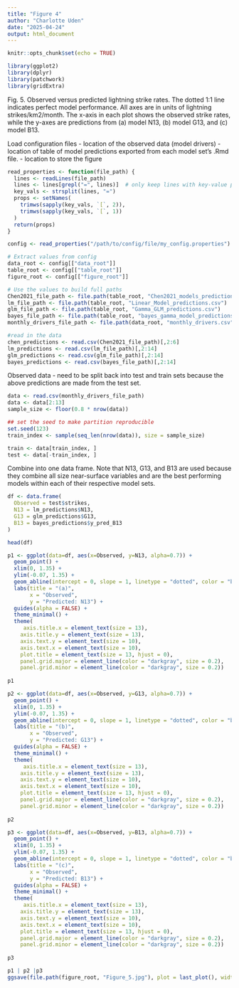 ```yaml
---
title: "Figure 4"
author: "Charlotte Uden"
date: "2025-04-24"
output: html_document
---
```


```r
knitr::opts_chunk$set(echo = TRUE)
```

```r
library(ggplot2)
library(dplyr)
library(patchwork)
library(gridExtra)
```

Fig. 5. Observed versus predicted lightning strike rates. The dotted 1:1 line indicates perfect model performance. All axes are in units of lightning strikes/km2/month. The x-axis in each plot shows the observed strike rates, while the y-axes are predictions from (a) model N13, (b) model G13, and (c) model B13. 

Load configuration files
- location of the observed data (model drivers)
- location of table of model predictions exported from each model set's .Rmd file. 
- location to store the figure
```r
read_properties <- function(file_path) {
  lines <- readLines(file_path)
  lines <- lines[grepl("=", lines)]  # only keep lines with key-value pairs
  key_vals <- strsplit(lines, "=")
  props <- setNames(
    trimws(sapply(key_vals, `[`, 2)),
    trimws(sapply(key_vals, `[`, 1))
  )
  return(props)
}

config <- read_properties("/path/to/config/file/my_config.properties")  # path to your config file

# Extract values from config
data_root <- config[["data_root"]] 
table_root <- config[["table_root"]] 
figure_root <- config[["figure_root"]]

# Use the values to build full paths
Chen2021_file_path <- file.path(table_root, "Chen2021_models_predictions.csv")
lm_file_path <- file.path(table_root, "Linear_Model_predictions.csv")
glm_file_path <- file.path(table_root, "Gamma_GLM_predictions.csv")
bayes_file_path <- file.path(table_root, "bayes_gamma_model_predictions.csv")
monthly_drivers_file_path <- file.path(data_root, "monthly_drivers.csv")
```

```r
#read in the data
chen_predictions <- read.csv(Chen2021_file_path)[,2:6]
lm_predictions <- read.csv(lm_file_path)[,2:14]
glm_predictions <- read.csv(glm_file_path)[,2:14]
bayes_predictions <- read.csv(bayes_file_path)[,2:14]
```

Observed data - need to be split back into test and train sets because the above predictions are made from the test set. 
```r
data <- read.csv(monthly_drivers_file_path)
data <- data[2:13]
sample_size <- floor(0.8 * nrow(data))

## set the seed to make partition reproducible
set.seed(123)
train_index <- sample(seq_len(nrow(data)), size = sample_size)

train <- data[train_index, ]
test <- data[-train_index, ]

```

Combine into one data frame. Note that N13, G13, and B13 are used because they combine all size near-surface variables and are the best performing models within each of their respective model sets. 
```r
df <- data.frame(
  Observed = test$strikes,
  N13 = lm_predictions$N13,
  G13 = glm_predictions$G13,
  B13 = bayes_predictions$y_pred_B13
)

head(df)
```

```r
p1 <- ggplot(data=df, aes(x=Observed, y=N13, alpha=0.7)) +
  geom_point() +
  xlim(0, 1.35) +
  ylim(-0.07, 1.35) +
  geom_abline(intercept = 0, slope = 1, linetype = "dotted", color = "black") +
  labs(title = "(a)",
       x = "Observed",
       y = "Predicted: N13") +
  guides(alpha = FALSE) +
  theme_minimal() +
  theme(
     axis.title.x = element_text(size = 13),
    axis.title.y = element_text(size = 13),
    axis.text.y = element_text(size = 10),
    axis.text.x = element_text(size = 10),
    plot.title = element_text(size = 13, hjust = 0),
    panel.grid.major = element_line(color = "darkgray", size = 0.2), 
    panel.grid.minor = element_line(color = "darkgray", size = 0.2)) 
  
p1

```

```r
p2 <- ggplot(data=df, aes(x=Observed, y=G13, alpha=0.7)) +
  geom_point() +
  xlim(0, 1.35) +
  ylim(-0.07, 1.35) +
  geom_abline(intercept = 0, slope = 1, linetype = "dotted", color = "black") +
  labs(title = "(b)",
       x = "Observed",
       y = "Predicted: G13") +
  guides(alpha = FALSE) +
  theme_minimal() +
  theme(
     axis.title.x = element_text(size = 13),
    axis.title.y = element_text(size = 13),
    axis.text.y = element_text(size = 10),
    axis.text.x = element_text(size = 10),
    plot.title = element_text(size = 13, hjust = 0),
    panel.grid.major = element_line(color = "darkgray", size = 0.2), 
    panel.grid.minor = element_line(color = "darkgray", size = 0.2)) 
  
p2

```

```r
p3 <- ggplot(data=df, aes(x=Observed, y=B13, alpha=0.7)) +
  geom_point() +
  xlim(0, 1.35) +
  ylim(-0.07, 1.35) +
  geom_abline(intercept = 0, slope = 1, linetype = "dotted", color = "black") +
  labs(title = "(c)",
       x = "Observed",
       y = "Predicted: B13") +
  guides(alpha = FALSE) +
  theme_minimal() +
  theme(
     axis.title.x = element_text(size = 13),
    axis.title.y = element_text(size = 13),
    axis.text.y = element_text(size = 10),
    axis.text.x = element_text(size = 10),
    plot.title = element_text(size = 13, hjust = 0),
    panel.grid.major = element_line(color = "darkgray", size = 0.2), 
    panel.grid.minor = element_line(color = "darkgray", size = 0.2)) 
  
p3

```

```r
p1 | p2 |p3
ggsave(file.path(figure_root, "Figure_5.jpg"), plot = last_plot(), width = 12, height = 4, dpi = 750)
```
